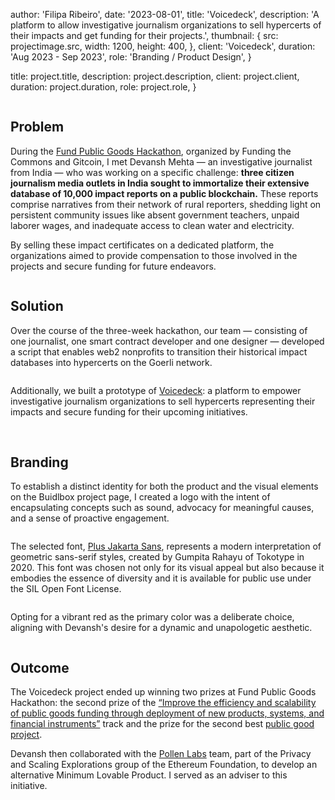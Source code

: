 
  author: 'Filipa Ribeiro',
  date: '2023-08-01',
  title: 'Voicedeck',
  description:
    'A platform to allow investigative journalism organizations to sell hypercerts of their impacts and get funding for their projects.',
  thumbnail: {
    src: projectimage.src,
    width: 1200,
    height: 400,
  },
  client: 'Voicedeck',
  duration: 'Aug 2023 - Sep 2023',
  role: 'Branding / Product Design',
}

  title: project.title,
  description: project.description,
  client: project.client,
  duration: project.duration,
  role: project.role,
}


<Image src={projectimage} alt="" />

## Problem

During the [Fund Public Goods Hackathon](https://app.buidlbox.io/ftc/fund-public-goods), organized by Funding the Commons and Gitcoin, I met Devansh Mehta — an investigative journalist from India — who was working on a specific challenge: **three citizen journalism media outlets in India sought to immortalize their extensive database of 10,000 impact reports on a public blockchain.** These reports comprise narratives from their network of rural reporters, shedding light on persistent community issues like absent government teachers, unpaid laborer wages, and inadequate access to clean water and electricity.

By selling these impact certificates on a dedicated platform, the organizations aimed to provide compensation to those involved in the projects and secure funding for future endeavors.

<Image src={image1} alt="" />

## Solution

Over the course of the three-week hackathon, our team — consisting of one journalist, one smart contract developer and one designer — developed a script that enables web2 nonprofits to transition their historical impact databases into hypercerts on the Goerli network.

<Image src={image3} alt="" />

Additionally, we built a prototype of [Voicedeck](https://app.buidlbox.io/projects/hypercerts-media): a platform to empower investigative journalism organizations to sell hypercerts representing their impacts and secure funding for their upcoming initiatives.

<Image src={image4} alt="" />

<Image src={image5} alt="" />

## Branding

To establish a distinct identity for both the product and the visual elements on the Buidlbox project page, I created a logo with the intent of encapsulating concepts such as sound, advocacy for meaningful causes, and a sense of proactive engagement. 

<Image src={image6} alt="" />

The selected font, [Plus Jakarta Sans](https://fonts.google.com/specimen/Plus+Jakarta+Sans), represents a modern interpretation of geometric sans-serif styles, created by Gumpita Rahayu of Tokotype in 2020. This font was chosen not only for its visual appeal but also because it embodies the essence of diversity and it is available for public use under the SIL Open Font License.

<Image src={image7} alt="" />

Opting for a vibrant red as the primary color was a deliberate choice, aligning with Devansh's desire for a dynamic and unapologetic aesthetic. 

<Image src={image8} alt="" />

## Outcome

The Voicedeck project ended up winning two prizes at Fund Public Goods Hackathon: the second prize of the [“Improve the efficiency and scalability of public goods funding through deployment of new products, systems, and financial instruments”](https://app.buidlbox.io/ftc/fund-public-goods/challenges/a00bcc2f-07d1-4205-b1a1-ef3e223e3a03) track and the prize for the second best [public good project](https://app.buidlbox.io/ftc/fund-public-goods/challenges/445b9da7-6ee4-4896-b9d3-eb741e3fbc53).

Devansh then collaborated with the [Pollen Labs](https://pollenlabs.org/) team, part of the Privacy and Scaling Explorations group of the Ethereum Foundation, to develop an alternative Minimum Lovable Product. I served as an adviser to this initiative.

<Image src={image2} alt="" />
